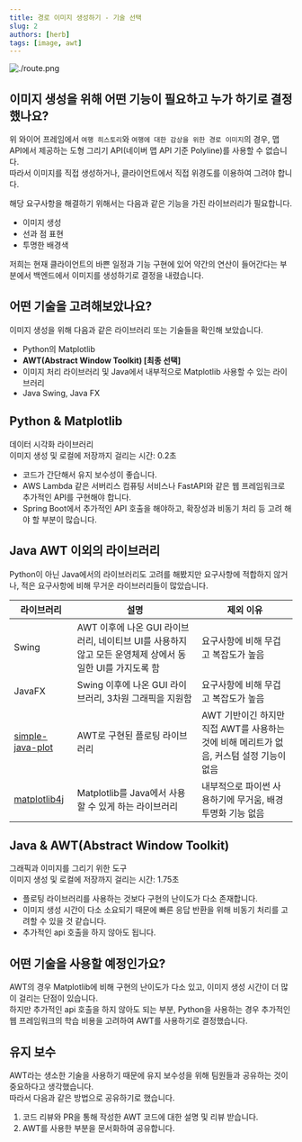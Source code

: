```yaml
---
title: 경로 이미지 생성하기 - 기술 선택
slug: 2
authors: [herb]
tags: [image, awt]
---
```


![./route.png](./route.png)

## 이미지 생성을 위해 어떤 기능이 필요하고 누가 하기로 결정했나요?

위 와이어 프레임에서 `여행 히스토리`와 `여행에 대한 감상을 위한 경로 이미지`의 경우, 맵 API에서 제공하는 도형 그리기 API(네이버 맵 API 기준 Polyline)를 사용할 수 없습니다.  
따라서 이미지를 직접 생성하거나, 클라이언트에서 직접 위경도를 이용하여 그려야 합니다.

해당 요구사항을 해결하기 위해서는 다음과 같은 기능을 가진 라이브러리가 필요합니다.

- 이미지 생성
- 선과 점 표현
- 투명한 배경색

저희는 현재 클라이언트의 바쁜 일정과 기능 구현에 있어 약간의 연산이 들어간다는 부분에서 백엔드에서 이미지를 생성하기로 결정을 내렸습니다.

## 어떤 기술을 고려해보았나요?

이미지 생성을 위해 다음과 같은 라이브러리 또는 기술들을 확인해 보았습니다.   

- Python의 Matplotlib
- **AWT(Abstract Window Toolkit) [최종 선택]**
- 이미지 처리 라이브러리 및 Java에서 내부적으로 Matplotlib 사용할 수 있는 라이브러리
- Java Swing, Java FX

## Python & Matplotlib

데이터 시각화 라이브러리  
이미지 생성 및 로컬에 저장까지 걸리는 시간: 0.2초   

- 코드가 간단해서 유지 보수성이 좋습니다.  
- AWS Lambda 같은 서버리스 컴퓨팅 서비스나 FastAPI와 같은 웹 프레임워크로 추가적인 API를 구현해야 합니다.
- Spring Boot에서 추가적인 API 호출을 해야하고, 확장성과 비동기 처리 등 고려 해야 할 부분이 많습니다.

## Java AWT 이외의 라이브러리

Python이 아닌 Java에서의 라이브러리도 고려를 해봤지만 요구사항에 적합하지 않거나, 적은 요구사항에 비해 무거운 라이브러리들이 많았습니다.

라이브러리 | 설명 | 제외 이유
-- | -- | --
Swing | AWT 이후에 나온 GUI 라이브러리, 네이티브 UI를 사용하지 않고 모든 운영체제 상에서 동일한 UI를 가지도록 함 | 요구사항에 비해 무겁고 복잡도가 높음
JavaFX | Swing 이후에 나온 GUI 라이브러리, 3차원 그래픽을 지원함 | 요구사항에 비해 무겁고 복잡도가 높음
[simple-java-plot](https://github.com/yuriy-g/simple-java-plot) | AWT로 구현된 플로팅 라이브러리 | AWT 기반이긴 하지만 직접 AWT를 사용하는 것에 비해 메리트가 없음, 커스텀 설정 기능이 없음
[matplotlib4j](https://github.com/sh0nk/matplotlib4j) | Matplotlib를 Java에서 사용할 수 있게 하는 라이브러리 | 내부적으로 파이썬 사용하기에 무거움, 배경 투명화 기능 없음

## Java & AWT(Abstract Window Toolkit)

그래픽과 이미지를 그리기 위한 도구  
이미지 생성 및 로컬에 저장까지 걸리는 시간: 1.75초  

- 플로팅 라이브러리를 사용하는 것보다 구현의 난이도가 다소 존재합니다.
- 이미지 생성 시간이 다소 소요되기 때문에 빠른 응답 반환을 위해 비동기 처리를 고려할 수 있을 것 같습니다.
- 추가적인 api 호출을 하지 않아도 됩니다.

## 어떤 기술을 사용할 예정인가요?

AWT의 경우 Matplotlib에 비해 구현의 난이도가 다소 있고, 이미지 생성 시간이 더 많이 걸리는 단점이 있습니다.  
하지만 추가적인 api 호출을 하지 않아도 되는 부분, Python을 사용하는 경우 추가적인 웹 프레임워크의 학습 비용을 고려하여 AWT를 사용하기로 결정했습니다.

## 유지 보수

AWT라는 생소한 기술을 사용하기 때문에 유지 보수성을 위해 팀원들과 공유하는 것이 중요하다고 생각했습니다.  
따라서 다음과 같은 방법으로 공유하기로 했습니다.  

1. 코드 리뷰와 PR을 통해 작성한 AWT 코드에 대한 설명 및 리뷰 받습니다. 
2. AWT를 사용한 부분을 문서화하여 공유합니다.